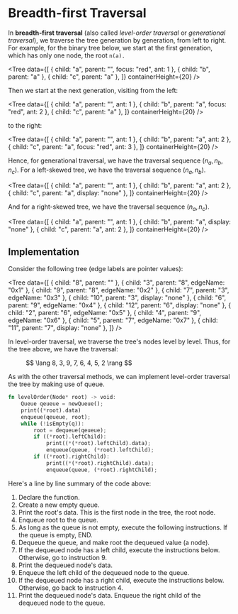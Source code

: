 # Breadth-first Traversal

In <b>breadth-first traversal</b> (also called _level-order traversal_ or
_generational traversal_), we traverse the tree generation by generation,
from left to right. For example, for the binary tree below, we start at the
first generation, which has only one node, the root `n(a).`

<Tree
	data={[
		{ child: "a", parent: "", focus: "red", ant: 1 },
		{ child: "b", parent: "a" },
		{ child: "c", parent: "a" },
	]}
	containerHeight={20}
/>

Then we start at the next generation, visiting from the left:

<Tree
	data={[
		{ child: "a", parent: "", ant: 1 },
		{ child: "b", parent: "a", focus: "red", ant: 2 },
		{ child: "c", parent: "a" },
	]}
	containerHeight={20}
/>

to the right:

<Tree
	data={[
		{ child: "a", parent: "", ant: 1 },
		{ child: "b", parent: "a", ant: 2 },
		{ child: "c", parent: "a", focus: "red", ant: 3 },
	]}
	containerHeight={20}
/>

Hence, for generational traversal, we have the traversal sequence
${(n_a, n_b, n_c).}$ For a left-skewed tree, we have the traversal sequence
${(n_a, n_b).}$

<Tree
	data={[
		{ child: "a", parent: "", ant: 1 },
		{ child: "b", parent: "a", ant: 2 },
		{ child: "c", parent: "a", display: "none" },
	]}
	containerHeight={20}
/>

And for a right-skewed tree, we have the traversal sequence ${(n_a,
n_c).}$

<Tree
	data={[
		{ child: "a", parent: "", ant: 1 },
		{ child: "b", parent: "a", display: "none" },
		{ child: "c", parent: "a", ant: 2 },
	]}
	containerHeight={20}
/>

## Implementation

<p>Consider the following tree (edge labels are pointer values):</p>

<Tree
	data={[
		{ child: "8", parent: "" },
		{ child: "3", parent: "8", edgeName: "0x1" },
		{ child: "9", parent: "8", edgeName: "0x2" },
		{ child: "7", parent: "3", edgeName: "0x3" },
		{ child: "10", parent: "3", display: "none" },
		{ child: "6", parent: "9", edgeName: "0x4" },
		{ child: "12", parent: "6", display: "none" },
		{ child: "2", parent: "6", edgeName: "0x5" },
		{ child: "4", parent: "9", edgeName: "0x6" },
		{ child: "5", parent: "7", edgeName: "0x7" },
		{ child: "11", parent: "7", display: "none" },
	]}
/>

<p>
	In level-order traversal, we traverse the tree's nodes level by level.
	Thus, for the tree above, we have the traversal:
</p>

<figure>$$ \lang 8, 3, 9, 7, 6, 4, 5, 2 \rang $$</figure>

<p>
	As with the other traversal methods, we can implement level-order
	traversal the tree by making use of queue.
</p>

```rust
fn levelOrder(Node* root) -> void:
	Queue qeueue = newQueue();
	print((*root).data)
	enqueue(qeueue, root);
	while (!isEmpty(q)):
		root = dequeue(qeueue);
		if ((*root).leftChild):
			print((*(*root).leftChild).data);
			enqueue(queue, (*root).leftChild);
		if ((*root).rightChild):
			print((*(*root).rightChild).data);
			enqueue(queue, (*root).rightChild);
```

Here's a line by line summary of the code above:

1. Declare the function.
2. Create a new empty queue.
3. Print the root's data. This is the first node in the tree, the root
   node.
4. Enqueue root to the queue.
5. As long as the queue is not empty, execute the following instructions.
   If the queue is empty, END.
6. Dequeue the queue, and make root the dequeued value (a node).
7. If the dequeued node has a left child, execute the instructions below.
   Otherwise, go to instruction 9.
8. Print the dequeued node's data.
9. Enqueue the left child of the dequeued node to the queue.
10. If the dequeued node has a right child, execute the instructions below.
    Otherwise, go back to instruction 4.
11. Print the dequeued node's data. Enqueue the right child of the dequeued
    node to the queue.
